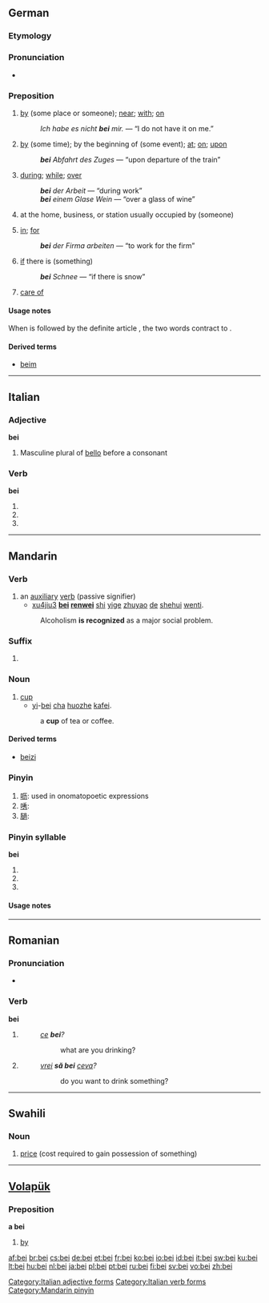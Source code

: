 {{also|bēi|běi|bèi}}
==German==

===Etymology===
{{etyl|goh}} {{term|bī}}

===Pronunciation===
* {{audio|De-bei.ogg|audio}}

===Preposition===
{{infl|de|preposition|+ dative}}

# {{context|with something that has a location}} [[by]] (some place or someone); [[near]]; [[with]]; [[on]]
#: ''Ich habe es nicht '''bei''' mir.'' — “I do not have it on me.”
# {{context|with something that has a definite time}} [[by]] (some time); by the beginning of (some event); [[at]]; [[on]]; [[upon]]
#: '''''bei''' Abfahrt des Zuges'' — “upon departure of the train”
# {{context|with something that has a duration}} [[during]]; [[while]]; [[over]]
#: '''''bei''' der Arbeit'' — “during work”
#: '''''bei''' einem Glase Wein'' — “over a glass of wine”
# {{context|with a person, business name, or job title}} at the home, business, or station usually occupied by (someone)
# {{context|with an organization}} [[in]]; [[for]]
#: '''''bei''' der Firma arbeiten'' — “to work for the firm”
# {{context|with something that may or may not occur}} [[if]] there is (something)
#: '''''bei''' Schnee'' — “if there is snow”
# {{context|in a postal address}} [[care of]]

====Usage notes====
When {{term|bei}} is followed by the definite article {{term|dem||the}}, the two words contract to {{term|beim}}.

====Derived terms====
* [[beim]]

----

==Italian==

===Adjective===
'''bei'''

# Masculine plural of [[bello#Italian|bello]] before a consonant

===Verb===
'''bei'''

# {{form of|[[second-person|Second-person]] [[singular]] [[present tense]]|[[beare#Italian|beare]]|lang=Italian}}
# {{form of|[[first-person|First-person]] singular, second-person singular and [[third-person]] singular [[present subjunctive]]|beare#Italian|beare|lang=Italian}}
# {{form of|Third-person singular [[imperative]]|beare#Italian|beare|lang=Italian}}

[[Category:Italian adjective forms]]
[[Category:Italian verb forms]]

----

==Mandarin==

===Verb===
{{cmn-verb|p|pin=bei4|pint=bei4|tas=被}}

# an [[auxiliary]] [[verb]] (passive signifier)
#* [[xujiu|xu4jiu3]] '''[[bei]] [[renwei]]''' [[shi]] [[yige]] [[zhuyao]] [[de]] [[shehui]] [[wenti]].
#: Alcoholism '''is recognized''' as a major social problem.

===Suffix===
{{infl|cmn|suffix|Pinyin|bei4|tra&sim|被}}

# {{alternative spelling of|lang=cmn|-bei|-bei4}}

===Noun===
{{cmn-noun|p|pin=bei1|pint=bei1|tas=杯}}

# [[cup]]
#* [[yi]]-[[bei]] [[cha]] [[huozhe]] [[kafei]].
#: a '''cup''' of tea or coffee.

====Derived terms====
* [[beizi]]

===Pinyin===
{{cmn-alt-pinyin|bei|bei0|bei5}}

# [[呖]]: used in onomatopoetic expressions
# [[唀]]:
# [[膼]]:

===Pinyin syllable===
'''bei'''

# {{misspelling of|bēi|lang=cmn}}
# {{misspelling of|běi|lang=cmn}}
# {{misspelling of|bèi|lang=cmn}}

====Usage notes====
{{zh-tone}}

[[Category:Mandarin pinyin]]

----

==Romanian==

===Pronunciation===
* {{IPA|[bej]|lang=ro}}

===Verb===
'''bei'''

# {{ro-form-verb|2s|pres|bea}}
#: ''[[ce]] '''bei'''?''
#:: what are you drinking?
# {{ro-form-verb|2s|sub|bea}}
#: ''[[vrei]] '''să bei''' [[ceva]]?''
#:: do you want to drink something?

----

==Swahili==

===Noun===
{{infl|sw|noun}}

# [[price]] (cost required to gain possession of something)

{{tbot entry|Swahili|price|2009|July|sw}}

----

==[[Volapük]]==

===Preposition===
'''a bei'''

# [[by]]

[[af:bei]]
[[br:bei]]
[[cs:bei]]
[[de:bei]]
[[et:bei]]
[[fr:bei]]
[[ko:bei]]
[[io:bei]]
[[id:bei]]
[[it:bei]]
[[sw:bei]]
[[ku:bei]]
[[lt:bei]]
[[hu:bei]]
[[nl:bei]]
[[ja:bei]]
[[pl:bei]]
[[pt:bei]]
[[ru:bei]]
[[fi:bei]]
[[sv:bei]]
[[vo:bei]]
[[zh:bei]]